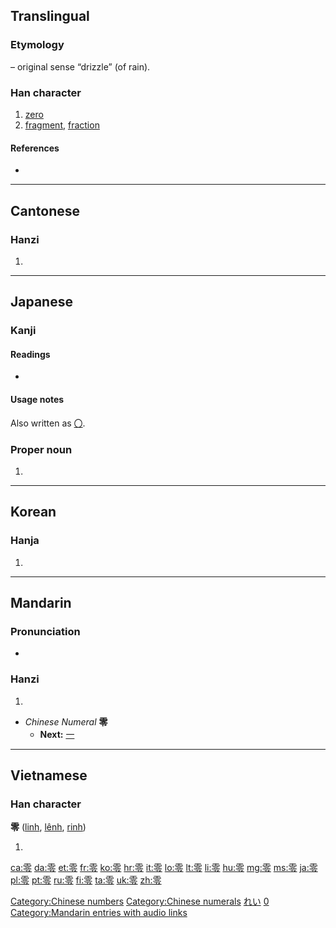 {{also|〇}}
==Translingual==
{{stroke order|strokes=13}}
{{stroke order|type=animate}}

===Etymology===
{{Han compound|雨|t1=rain|令|ls=psc|c1=s|c2=p}} – original sense “drizzle” (of rain).

===Han character===
{{Han char|rn=173|rad=雨|as=05|sn=13|four=1030<sub>7</sub>|canj=一月人戈戈 (MBOII)}}

# [[zero]]
# [[fragment]], [[fraction]]

====References====
* {{Han ref|kx=1372.100|dkj=42242|dj=1880.050|hdz=64061.010|uh=96F6|ud=38646|bh=B973|bd=47475}}

[[Category:Chinese numbers]]
[[Category:Chinese numerals]]

----

==Cantonese==

===Hanzi===
{{yue-hanzi|jyut=[[ling4]]|y=[[ling4]]}}

# {{defn|lang=yue|sort=雨05}}

----

==Japanese==
{{cardinalbox|ja||0|1||一}}

===Kanji===
{{ja-kanji|grade=c|rs=雨05}}

====Readings====
* {{ja-readings|on=[[れい]] (rei)|kun=[[おちる]] (ochiru), [[ふる]] (furu), [[こぼれる]] (koboreru)}}

====Usage notes====
Also written as [[〇]].

===Proper noun===
{{ja-pos|k|proper|hira=れい|rom=Rei}} 

# {{given name|male|lang=ja|sort=れい}} 

{{japanese number}}

[[Category:1000 Japanese basic words|れい]]
[[Category:Japanese numbers|0]]

----

==Korean==

===Hanja===
{{ko-hanja|hangeul=령>영, 련>연|eumhun=|rv=ryeong>yeong, ryeon>yeon|mr=ryŏng>yŏng, ryŏn>yŏn|y=lyeng>yeng, lyen>yen}}

# {{defn|lang=ko|sort=雨05}}

----

==Mandarin==

===Pronunciation===
* {{audio|zh-líng.ogg|audio}}

===Hanzi===
{{cmn-hanzi|pin=[[líng]] ([[ling2]]), [[lián]] ([[lian2]])|wg=ling<sup>2</sup>}}

# {{defn|lang=cmn|sort=雨05}}

* ''Chinese Numeral'' '''零'''
** '''Next:''' [[一]]

[[Category:Mandarin entries with audio links]]

----

==Vietnamese==

===Han character===
'''零''' ([[linh]], [[lênh]], [[rinh]])

# {{defn|lang=vi}}

[[ca:零]]
[[da:零]]
[[et:零]]
[[fr:零]]
[[ko:零]]
[[hr:零]]
[[it:零]]
[[lo:零]]
[[lt:零]]
[[li:零]]
[[hu:零]]
[[mg:零]]
[[ms:零]]
[[ja:零]]
[[pl:零]]
[[pt:零]]
[[ru:零]]
[[fi:零]]
[[ta:零]]
[[uk:零]]
[[zh:零]]
